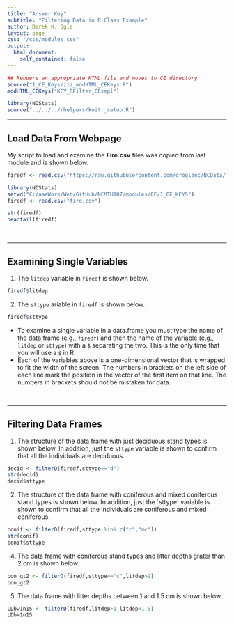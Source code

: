 ```yaml
---
title: "Answer Key"
subtitle: "Filtering Data in R Class Example"
author: Derek H. Ogle
layout: page
css: "/css/modules.css"
output:
  html_document:
    self_contained: false
---
```


```r
## Renders an appropriate HTML file and moves to CE directory
source("1_CE_Keys/zzz_modHTML_CEKeys.R")
modHTML_CEKeys("KEY_RFilter_CExmpl")
```
```r
library(NCStats)
source("../../../rhelpers/knitr_setup.R")
```

----

## Load Data From Webpage
My script to load and examine the **Fire.csv** files was copied from last module and is shown below.

```r
firedf <- read.csv("https://raw.githubusercontent.com/droglenc/NCData/master/Fire.csv")
```
```r
library(NCStats)
setwd("C:/aaaWork/Web/GitHub/NCMTH107/modules/CE/1_CE_KEYS")
firedf <- read.csv("fire.csv")
```
```r
str(firedf)
headtail(firedf)
```

&nbsp;

----

## Examining Single Variables

<ol start="1">
<li>The `litdep` variable in `firedf` is shown below.</li>
</ol>

```r
firedf$litdep
```

<ol start="2">
<li>The `sttype` ariable in `firedf` is shown below.</li>
</ol>

```r
firedf$sttype
```

<div class="alert alert-warning">
<ul>
  <li>To examine a single variable in a data.frame you must type the name of the data frame (e.g., `firedf`) and then the name of the variable (e.g., `litdep` or `sttype`) with a `$` separating the two. This is the only time that you will use a `$` in R.</li>
  <li>Each of the variables above is a one-dimensional vector that is wrapped to fit the width of the screen. The numbers in brackets on the left side of each line mark the position in the vector of the first item on that line. The numbers in brackets should not be mistaken for data.</li>
</ul>
</div>

&nbsp;

----

## Filtering Data Frames

<ol start="1">
<li>The structure of the data frame with just deciduous stand types is shown below. In addition, just the `sttype` variable is shown to confirm that all the individuals are deciduous.</li>
</ol>

```r
decid <- filterD(firedf,sttype=="d")
str(decid)
decid$sttype
```

<ol start="2>
<li>The structure of the data frame with litter depths less than 2 cm is shown below. In addition, just the `litdep` variable is shown to confirm that all the individuals have a litter depth less than 2 cm..</li>
</ol>

```r
lt2 <- filterD(firedf,litdep<2)
headtail(lt2)
lt2$litdep
```

<ol start="3">
<li>The structure of the data frame with coniferous and mixed coniferous stand types is shown below. In addition, just the `sttype` variable is shown to confirm that all the individuals are coniferous and mixed coniferous.</li>
</ol>

```r
conif <- filterD(firedf,sttype %in% c("c","mc"))
str(conif)
conif$sttype
```

<ol start="4">
<li>The data frame with coniferous stand types and litter depths grater than 2 cm is shown below.</li>
</ol>

```r
con_gt2 <- filterD(firedf,sttype=="c",litdep>2)
con_gt2
```

<ol start="5">
<li>The data frame with litter depths between 1 and 1.5 cm is shown below.</li>
</ol>

```r
LDbw1n15 <- filterD(firedf,litdep>1,litdep<1.5)
LDbw1n15
```
